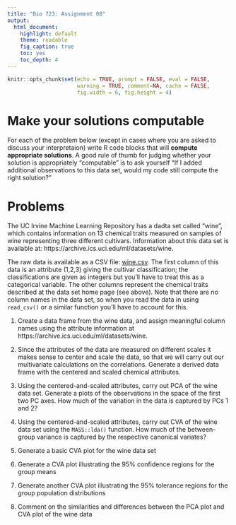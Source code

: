 ```yaml
---
title: "Bio 723: Assignment 08"
output:
  html_document:
    highlight: default
    theme: readable
    fig_caption: true
    toc: yes
    toc_depth: 4
---
```


```r
knitr::opts_chunk$set(echo = TRUE, prompt = FALSE, eval = FALSE, 
                      warning = TRUE, comment=NA, cache = FALSE,
                      fig.width = 6, fig.height = 4)
```

# Make your solutions computable

For each of the problem below (except in cases where you are asked to discuss your interpretaion) write R code blocks that will **compute appropriate solutions**. A good rule of thumb for judging whether your solution is appropriately "computable" is to ask yourself "If I added additional observations to this data set, would my code still compute the right solution?"



# Problems

The UC Irvine Machine Learning Repository has a dadta set called "wine", which contains information on 13 chemical traits measured on samples of wine representing three different cultivars.  Information about this data set is available at: https://archive.ics.uci.edu/ml/datasets/wine.

The raw data is available as a CSV file: [wine.csv](https://archive.ics.uci.edu/ml/machine-learning-databases/wine/wine.data).  The first column of this data is an attribute (1,2,3) giving the cultivar classification; the classifications are given as integers but you'll have to treat this as a categorical variable.  The other columns represent the chemical traits described at the data set home page (see above).  Note that there are no column names in the data set, so when you read the data in using `read_csv()` or a similar function you'll have to account for this.

1.  Create a data frame from the wine data, and assign meaningful column names using the attribute information at https://archive.ics.uci.edu/ml/datasets/wine.

1. Since the attributes of the data are measured on different scales it makes sense to center and scale the data, so that we will carry out our multivariate calculations on the correlations.  Generate a derived data frame with the centered and scaled chemical attributes. 

1. Using the centered-and-scaled attributes, carry out PCA of the wine data set. Generate a plots of the observations in the space of the first two PC axes. How much of the variation in the data is captured by PCs 1 and 2?  

1. Using the centered-and-scaled attributes, carry out CVA of the wine data set using the `MASS::lda()` function. How much of the between-group variance is captured by the respective canonical variates? 

1. Generate a basic CVA plot for the wine data set 

1. Generate a CVA plot illustrating the 95% confidence regions for the group means 

1. Generate another CVA plot illustrating the 95% tolerance regions for the group population distributions

1. Comment on the similarities and differences between the PCA plot and CVA plot of the wine data 